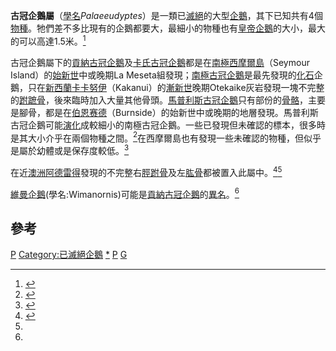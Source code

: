 {{Automatic Taxobox
| taxon = Palaeeudyptes
| authority = [[托馬斯·亨利·赫胥黎|Huxley]], 1859
| status = fossil
| fossil_range = 中或晚[[始新世|始新世]]至晚[[漸新世|漸新世]]
| image = Huxley1859.jpg
| image_caption = [[托馬斯·亨利·赫胥黎|托馬斯·亨利·赫胥黎]]所繪畫的[[南極古冠企鵝|南極古冠企鵝]][[踝骨|踝骨]]。
| subdivision_ranks = [[種|種]]
| subdivision = 
* [[南極古冠企鵝|南極古冠企鵝]] ''P. antarcticus''
* [[貢納古冠企鵝|貢納古冠企鵝]] ''P. gunnari''
* [[馬普利斯古冠企鵝|馬普利斯古冠企鵝]] ''P. marplesi''
* [[卡氏古冠企鵝|卡氏古冠企鵝]] ''P. klekowskii''
| synonyms =
* ''Eosphaeniscus''
}}

'''古冠企鵝屬'''（[[學名|學名]]''Palaeeudyptes''）是一類已[[滅絕|滅絕]]的大型[[企鵝|企鵝]]，其下已知共有4個[[物種|物種]]。牠們差不多比現有的企鵝都要大，最細小的物種也有[[皇帝企鵝|皇帝企鵝]]的大小，最大的可以高達1.5米。<ref>{{Cite journal en|author=Huxley, Thomas Henry|year=1859|title=On a fossil bird and a fossil cetacean from New Zealand|journal=Quart. Jour. Geol. Soc. London|volume=15|pages=670-677}}</ref>

古冠企鵝屬下的[[貢納古冠企鵝|貢納古冠企鵝]]及[[卡氏古冠企鵝|卡氏古冠企鵝]]都是在[[南極|南極]][[西摩爾島|西摩爾島]]（Seymour Island）的[[始新世|始新世]]中或晚期La Meseta組發現；[[南極古冠企鵝|南極古冠企鵝]]是最先發現的[[化石|化石]]企鵝，只在[[新西蘭|新西蘭]][[卡卡努伊|卡卡努伊]]（Kakanui）的[[漸新世|漸新世]]晚期Otekaike灰岩發現一塊不完整的[[跗蹠骨|跗蹠骨]]，後來臨時加入大量其他骨頭。[[馬普利斯古冠企鵝|馬普利斯古冠企鵝]]只有部份的[[骨骼|骨骼]]，主要是腳骨，都是在[[伯恩赛德|伯恩赛德]]（Burnside）的始新世中或晚期的地層發現。馬普利斯古冠企鵝可能[[演化|演化]]成較細小的南極古冠企鵝。一些已發現但未確認的標本，很多時是其大小介乎在兩個物種之間。<ref name=Simpson1971>{{Cite journal en|author=Simpson, George Gaylord|year=1971|title=A review of the pre-Pleistocene penguins of New Zealand|journal=Bulletin of the American Museum of Natural History|volume=144|pages=319–378|url=http://digitallibrary.amnh.org/dspace/bitstream/2246/1086/1/B144a05.pdf|access-date=2010-01-26|archive-date=2007-08-11|archive-url=https://web.archive.org/web/20070811015629/http://digitallibrary.amnh.org/dspace/bitstream/2246/1086/1/B144a05.pdf|dead-url=no}}</ref>在西摩爾島也有發現一些未確認的物種，但似乎是屬於幼體或是保存度較低。<ref name=Jadwiszczak2006>{{Cite journal en|author=Jadwiszczak, Piotr|year=2006|title=Eocene penguins of Seymour Island, Antarctica: Taxonomy|journal=Polish Polar Research|volume=27|issue=1|pages=3–62|url=http://www.polish.polar.pan.pl/ppr27/ppr27-003.pdf|access-date=2010-01-26|archive-url=https://web.archive.org/web/20070724203259/http://www.polish.polar.pan.pl/ppr27/ppr27-003.pdf|archive-date=2007-07-24|dead-url=yes}}</ref>

在近[[澳洲|澳洲]][[阿德雷得|阿德雷得]]發現的不完整右[[脛跗骨|脛跗骨]]及左[[肱骨|肱骨]]都被置入此屬中。<ref name=Simpson1946>{{Cite journal en|author=Simpson, George Gaylord|year=1946|title=Fossil penguins|journal=Bull. Am. Mus. Nat. Hist.|volume=87|pages=7-99|url=http://digitallibrary.amnh.org/dspace/bitstream/2246/392/1/B087a01.pdf|access-date=2010-01-26|archive-date=2007-08-11|archive-url=https://web.archive.org/web/20070811030524/http://digitallibrary.amnh.org/dspace/bitstream/2246/392/1/B087a01.pdf|dead-url=no}}</ref><ref name=Simpson1971/>

[[維曼企鵝|維曼企鵝]](學名:Wimanornis)可能是[[貢納古冠企鵝|貢納古冠企鵝]]的[[異名|異名]]。<ref name=Jadwiszczak2006/>

==參考==
{{reflist}}
{{Taxonbar}}
[[Category:企鵝科|P]]
[[Category:已滅絕企鵝|Category:已滅絕企鵝]]
[[Category:古冠企鵝屬|*]]
[[Category:南極洲史前鳥類|P]]
[[Category:_1859年描述的分类群|G]]